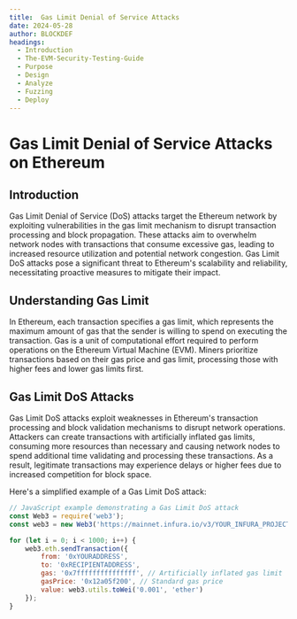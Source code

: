 ```yaml
---
title:  Gas Limit Denial of Service Attacks
date: 2024-05-28
author: BLOCKDEF
headings:
  - Introduction
  - The-EVM-Security-Testing-Guide
  - Purpose
  - Design
  - Analyze
  - Fuzzing
  - Deploy
---
```


# Gas Limit Denial of Service Attacks on Ethereum

## Introduction

Gas Limit Denial of Service (DoS) attacks target the Ethereum network by exploiting vulnerabilities in the gas limit mechanism to disrupt transaction processing and block propagation. These attacks aim to overwhelm network nodes with transactions that consume excessive gas, leading to increased resource utilization and potential network congestion. Gas Limit DoS attacks pose a significant threat to Ethereum's scalability and reliability, necessitating proactive measures to mitigate their impact.

## Understanding Gas Limit

In Ethereum, each transaction specifies a gas limit, which represents the maximum amount of gas that the sender is willing to spend on executing the transaction. Gas is a unit of computational effort required to perform operations on the Ethereum Virtual Machine (EVM). Miners prioritize transactions based on their gas price and gas limit, processing those with higher fees and lower gas limits first.

## Gas Limit DoS Attacks

Gas Limit DoS attacks exploit weaknesses in Ethereum's transaction processing and block validation mechanisms to disrupt network operations. Attackers can create transactions with artificially inflated gas limits, consuming more resources than necessary and causing network nodes to spend additional time validating and processing these transactions. As a result, legitimate transactions may experience delays or higher fees due to increased competition for block space.

Here's a simplified example of a Gas Limit DoS attack:

```javascript
// JavaScript example demonstrating a Gas Limit DoS attack
const Web3 = require('web3');
const web3 = new Web3('https://mainnet.infura.io/v3/YOUR_INFURA_PROJECT_ID');

for (let i = 0; i < 1000; i++) {
    web3.eth.sendTransaction({
        from: '0xYOURADDRESS',
        to: '0xRECIPIENTADDRESS',
        gas: '0x7fffffffffffffff', // Artificially inflated gas limit
        gasPrice: '0x12a05f200', // Standard gas price
        value: web3.utils.toWei('0.001', 'ether')
    });
}
